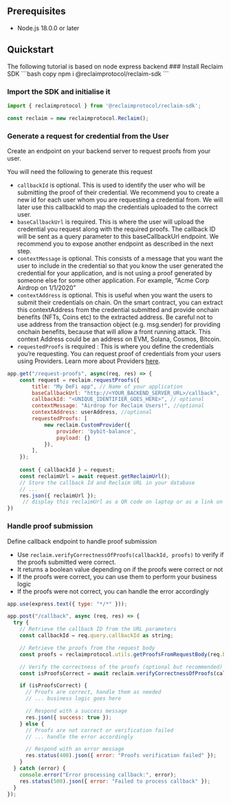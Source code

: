 
## Prerequisites

- Node.js 18.0.0 or later

## Quickstart

<Callout type='info'>
The following tutorial is based on node express backend
</Callout>

<Steps>
### Install Reclaim SDK
```bash copy
npm i @reclaimprotocol/reclaim-sdk
```

### Import the SDK and initialise it
```js copy showLineNumbers
import { reclaimprotocol } from '@reclaimprotocol/reclaim-sdk';

const reclaim = new reclaimprotocol.Reclaim();
```

### Generate a request for credential from the User
Create an endpoint on your backend server to request proofs from your user.

You will need the following to generate this request
- `callbackId` is optional. This is used to identify the user who will be submitting the proof of their credential. We recommend you to create a new id for each user whom you are requesting a credential from. We will later use this callbackId to map the credentials uploaded to the correct user.
- `baseCallbackUrl` is required. This is where the user will upload the credential you request along with the required proofs. The callback ID will be sent as a query parameter to this baseCallbackUrl endpoint. We recommend you to expose another endpoint as described in the next step.
- `contextMessage` is optional. This consists of a message that you want the user to include in the credential so that you know the user generated the credential for your application, and is not using a proof generated by someone else for some other application. For example, “Acme Corp Airdrop on 1/1/2020”
- `contextAddress` is optional. This is useful when you want the users to submit their credentials on chain. On the smart contract, you can extract this contextAddress from the credential submitted and provide onchain benefits (NFTs, Coins etc) to the extracted address. Be careful not to use address from the transaction object (e.g. msg.sender) for providing onchain benefits, because that will allow a front running attack. This context Address could be an address on EVM, Solana, Cosmos, Bitcoin.
- `requestedProofs` is required : This is where you define the credentials you’re requesting. You can request proof of credentials from your users using Providers. Learn more about Providers [here](/providers).

```js copy {2, 9-12} showLineNumbers
app.get("/request-proofs", async(req, res) => {
    const request = reclaim.requestProofs({
        title: "My DeFi app", // Name of your application
        baseCallbackUrl: "http://<YOUR_BACKEND_SERVER_URL>/callback", 
        callbackId: "<UNIQUE_IDENTIFIER_GOES_HERE>", // optional
        contextMessage: "Airdrop for Reclaim Users!", //optional
        contextAddress: userAddress, //optional
        requestedProofs: [
            new reclaim.CustomProvider({
                provider: 'bybit-balance',
                payload: {}
            }),
        ],
    });
 
    const { callbackId } = request;
    const reclaimUrl = await request.getReclaimUrl();
    // Store the callback Id and Reclaim URL in your database
    // ...
    res.json({ reclaimUrl });
     // display this reclaimUrl as a QR code on laptop or as a link on mobile devices for users to initiate creating proofs
})
```

### Handle proof submission
Define callback endpoint to handle proof submission
- Use `reclaim.verifyCorrectnessOfProofs(callbackId, proofs)` to verify if the proofs submitted were correct.
- It returns a boolean value depending on if the proofs were correct or not
- If the proofs were correct, you can use them to perform your business logic
- If the proofs were not correct, you can handle the error accordingly

```js copy {12} showLineNumbers
app.use(express.text({ type: "*/*" }));

app.post("/callback", async (req, res) => {
  try {
    // Retrieve the callback ID from the URL parameters
    const callbackId = req.query.callbackId as string;

    // Retrieve the proofs from the request body
    const proofs = reclaimprotocol.utils.getProofsFromRequestBody(req.body)

    // Verify the correctness of the proofs (optional but recommended)
    const isProofsCorrect = await reclaim.verifyCorrectnessOfProofs(callbackId, proofs);

    if (isProofsCorrect) {
      // Proofs are correct, handle them as needed
      // ... business logic goes here

      // Respond with a success message
      res.json({ success: true });
    } else {
      // Proofs are not correct or verification failed
      // ... handle the error accordingly

      // Respond with an error message
      res.status(400).json({ error: "Proofs verification failed" });
    }
  } catch (error) {
    console.error("Error processing callback:", error);
    res.status(500).json({ error: "Failed to process callback" });
  }
});
```
</Steps>